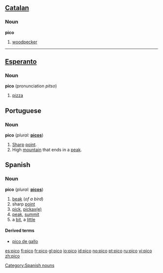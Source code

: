 {{see|Pico}}
==[[Catalan]]==
===Noun===
'''pico'''
#[[woodpecker]]

----

==[[Esperanto]]==
===Noun===
'''pico''' (pronunciation ''pitso'')
# [[pizza]]

==Portuguese==
===Noun===
'''pico''' (''plural:'' '''[[picos]]''')
# [[sharp|Sharp]] [[point]].
# High [[mountain]] that ends in a [[peak]].

==Spanish==

===Noun===
'''pico''' (''plural:'' '''[[picos]]''')
# [[beak]] (''of a bird'')
# sharp [[point]]
# [[pick]], [[pickaxe|pickax(e)]]
# [[peak]], [[summit]]
# a [[bit]], a [[little]]

====Derived terms====
*[[pico de gallo]]

[[Category:Spanish nouns]]

[[es:pico]]
[[fi:pico]]
[[fr:pico]]
[[gl:pico]]
[[io:pico]]
[[id:pico]]
[[no:pico]]
[[pt:pico]]
[[ru:pico]]
[[vi:pico]]
[[zh:pico]]